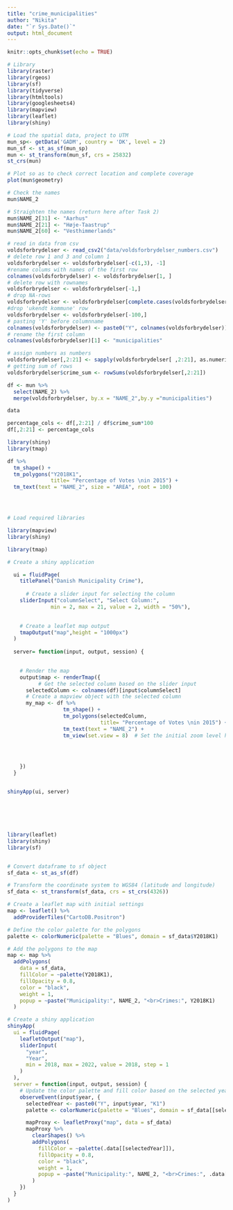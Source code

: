 ```yaml
---
title: "crime_municipalities"
author: "Nikita"
date: "`r Sys.Date()`"
output: html_document
---
```


```r
knitr::opts_chunk$set(echo = TRUE)
```
```r
# Library 
library(raster)
library(rgeos)
library(sf)
library(tidyverse)
library(htmltools)
library(googlesheets4)
library(mapview)
library(leaflet)
library(shiny)
```


```r

# Load the spatial data, project to UTM
mun_sp<- getData('GADM', country = 'DK', level = 2)
mun_sf <- st_as_sf(mun_sp)
mun <- st_transform(mun_sf, crs = 25832)
st_crs(mun)

# Plot so as to check correct location and complete coverage
plot(mun$geometry)

# Check the names
mun$NAME_2

# Straighten the names (return here after Task 2)
mun$NAME_2[31] <- "Aarhus"
mun$NAME_2[21] <- "Høje-Taastrup"
mun$NAME_2[60] <- "Vesthimmerlands"


```


```r
# read in data from csv
voldsforbrydelser <- read_csv2("data/voldsforbrydelser_numbers.csv")
# delete row 1 and 3 and column 1
voldsforbrydelser <- voldsforbrydelser[-c(1,3), -1]
#rename colums with names of the first row
colnames(voldsforbrydelser) <- voldsforbrydelser[1, ]
# delete row with rownames
voldsforbrydelser <- voldsforbrydelser[-1,]
# drop NA-rows
voldsforbrydelser <- voldsforbrydelser[complete.cases(voldsforbrydelser), ]
#drop 'ukendt kommune' row
voldsforbrydelser <- voldsforbrydelser[-100,]
# pasting 'Y' before columnname
colnames(voldsforbrydelser) <- paste0("Y", colnames(voldsforbrydelser))
# rename the first column
colnames(voldsforbrydelser)[1] <- "municipalities"

# assign numbers as numbers
voldsforbrydelser[,2:21] <- sapply(voldsforbrydelser[ ,2:21], as.numeric)
# getting sum of rows
voldsforbrydelser$crime_sum <- rowSums(voldsforbrydelser[,2:21])


```

```r

df <- mun %>% 
  select(NAME_2) %>% 
  merge(voldsforbrydelser, by.x = "NAME_2",by.y ="municipalities")

```

```r
data

```

```r
percentage_cols <- df[,2:21] / df$crime_sum*100
df[,2:21] <- percentage_cols
```



```r

library(shiny)
library(tmap)

df %>% 
  tm_shape() + 
  tm_polygons("Y2018K1",
              title= "Percentage of Votes \nin 2015") +
  tm_text(text = "NAME_2", size = "AREA", root = 100)





```

```r
# Load required libraries

library(mapview)
library(shiny)

library(tmap)

# Create a shiny application

  ui = fluidPage(
    titlePanel("Danish Municipality Crime"),
    
      # Create a slider input for selecting the column
    sliderInput("columnSelect", "Select Column:",
              min = 2, max = 21, value = 2, width = "50%"),

    
    # Create a leaflet map output
    tmapOutput("map",height = "1000px")
  )
  
  server= function(input, output, session) {

    
    # Render the map
    output$map <- renderTmap({
          # Get the selected column based on the slider input
      selectedColumn <- colnames(df)[input$columnSelect]
      # Create a mapview object with the selected column
      my_map <- df %>% 
                  tm_shape() + 
                  tm_polygons(selectedColumn,
                              title= "Percentage of Votes \nin 2015") +
                  tm_text(text = "NAME_2") +
                  tm_view(set.view = 8)  # Set the initial zoom level here


      

    })
  }


shinyApp(ui, server)







```
```r
library(leaflet)
library(shiny)
library(sf)


# Convert dataframe to sf object
sf_data <- st_as_sf(df)

# Transform the coordinate system to WGS84 (latitude and longitude)
sf_data <- st_transform(sf_data, crs = st_crs(4326))

# Create a leaflet map with initial settings
map <- leaflet() %>%
  addProviderTiles("CartoDB.Positron")

# Define the color palette for the polygons
palette <- colorNumeric(palette = "Blues", domain = sf_data$Y2018K1)

# Add the polygons to the map
map <- map %>%
  addPolygons(
    data = sf_data,
    fillColor = ~palette(Y2018K1),
    fillOpacity = 0.8,
    color = "black",
    weight = 1,
    popup = ~paste("Municipality:", NAME_2, "<br>Crimes:", Y2018K1)
  )

# Create a shiny application
shinyApp(
  ui = fluidPage(
    leafletOutput("map"),
    sliderInput(
      "year",
      "Year",
      min = 2018, max = 2022, value = 2018, step = 1
    )
  ),
  server = function(input, output, session) {
    # Update the color palette and fill color based on the selected year
    observeEvent(input$year, {
      selectedYear <- paste0("Y", input$year, "K1")
      palette <- colorNumeric(palette = "Blues", domain = sf_data[[selectedYear]])

      mapProxy <- leafletProxy("map", data = sf_data)
      mapProxy %>%
        clearShapes() %>%
        addPolygons(
          fillColor = ~palette(.data[[selectedYear]]),
          fillOpacity = 0.8,
          color = "black",
          weight = 1,
          popup = ~paste("Municipality:", NAME_2, "<br>Crimes:", .data[[selectedYear]])
        )
    })
  }
)



```

